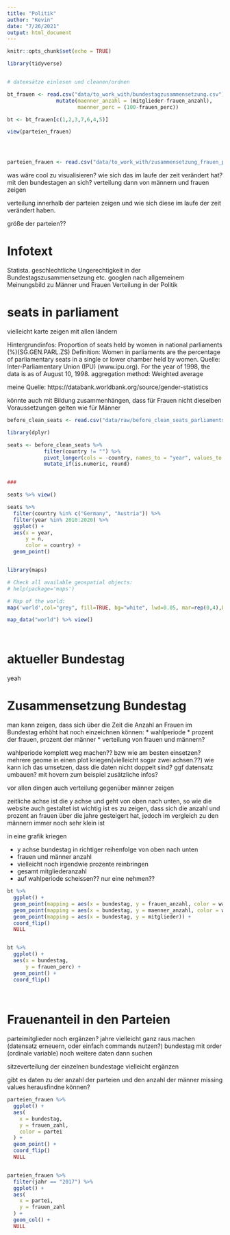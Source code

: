 ```yaml
---
title: "Politik"
author: "Kevin"
date: "7/26/2021"
output: html_document
---
```


```r
knitr::opts_chunk$set(echo = TRUE)

library(tidyverse)


# datensätze einlesen und cleanen/ordnen

bt_frauen <- read.csv("data/to_work_with/bundestagzusammensetzung.csv") %>% 
                mutate(maenner_anzahl = (mitglieder-frauen_anzahl),
                       maenner_perc = (100-frauen_perc))

bt <- bt_frauen[c(1,2,3,7,6,4,5)]

view(parteien_frauen)




parteien_frauen <- read.csv("data/to_work_with/zusammensetzung_frauen_parteien.csv")

```
was wäre cool zu visualisieren?
wie sich das im laufe der zeit verändert hat? mit den bundestagen an sich?
verteilung dann von männern und frauen zeigen

verteilung innerhalb der parteien zeigen und wie sich diese im laufe der zeit verändert haben.

größe der parteien??




# Infotext

Statista. geschlechtliche Ungerechtigkeit in der Bundestagszusammensetzung etc.
googlen nach allgemeinem Meinungsbild zu Männer und Frauen Verteilung in der Politik


# seats in parliament

vielleicht karte zeigen mit allen ländern

Hintergrundinfos:
Proportion of seats held by women in national parliaments (%)(SG.GEN.PARL.ZS)
Definition: Women in parliaments are the percentage of parliamentary seats in a single or lower chamber held by women.
Quelle: Inter-Parliamentary Union (IPU) (www.ipu.org). For the year of 1998, the data is as of August 10, 1998.
aggregation method: Weighted average

meine Quelle: https://databank.worldbank.org/source/gender-statistics

könnte auch mit Bildung zusammenhängen, dass für Frauen nicht dieselben Voraussetzungen gelten wie für Männer





```r

before_clean_seats <- read.csv("data/raw/before_clean_seats_parliaments.csv", check.names = F)

library(dplyr)

seats <- before_clean_seats %>% 
            filter(country != "") %>% 
            pivot_longer(cols = -country, names_to = "year", values_to = "n") %>% 
            mutate_if(is.numeric, round)


###

seats %>% view()

seats %>% 
  filter(country %in% c("Germany", "Austria")) %>% 
  filter(year %in% 2010:2020) %>% 
  ggplot() +
  aes(x = year,
      y = n,
      color = country) +
  geom_point()


library(maps)

# Check all available geospatial objects:
# help(package='maps')

# Map of the world:
map('world',col="grey", fill=TRUE, bg="white", lwd=0.05, mar=rep(0,4),border=0, ylim=c(-80,80) )

map_data("world") %>% view()




```


# aktueller Bundestag

yeah



# Zusammensetzung Bundestag 

man kann zeigen, dass sich über die Zeit die Anzahl an Frauen im Bundestag erhöht hat
noch einzeichnen können:
* wahlperiode
* prozent der frauen, prozent der männer
* verteilung von frauen und männern?


wahlperiode komplett weg machen?? bzw wie am besten einsetzen?
mehrere geome in einen plot kriegen(vielleicht sogar zwei achsen.??)
wie kann ich das umsetzen, dass die daten nicht doppelt sind? ggf datensatz umbauen? mit hovern zum beispiel zusätzliche infos?

vor allen dingen auch verteilung gegenüber männer zeigen

zeitliche achse ist die y achse und geht von oben nach unten, so wie die website auch gestaltet ist
wichtig ist es zu zeigen, dass sich die anzahl und prozent an frauen über die jahre gesteigert hat, jedoch im vergleich zu den männern immer noch sehr klein ist


in eine grafik kriegen

* y achse bundestag in richtiger reihenfolge von oben nach unten
* frauen und männer anzahl
* vielleicht noch irgendwie prozente reinbringen
* gesamt mitgliederanzahl
* auf wahlperiode scheissen?? nur eine nehmen??


```r

bt %>%
  ggplot() +
  geom_point(mapping = aes(x = bundestag, y = frauen_anzahl, color = wahlperiode)) +
  geom_point(mapping = aes(x = bundestag, y = maenner_anzahl, color = wahlperiode)) +
  geom_point(mapping = aes(x = bundestag, y = mitglieder)) +
  coord_flip()
  NULL


bt %>% 
  ggplot() +
  aes(x = bundestag,
      y = frauen_perc) +
  geom_point() +
  coord_flip()
  
  


```

# Frauenanteil in den Parteien

parteimitglieder noch ergänzen?
jahre vielleicht ganz raus machen (datensatz erneuern, oder einfach commands nutzen?)
bundestag mit order (ordinale variable)
noch weitere daten dann suchen

sitzeverteilung der einzelnen bundestage vielleicht ergänzen


gibt es daten zu der anzahl der parteien und den anzahl der männer
missing values herausfindne können?

```r
parteien_frauen %>%
  ggplot() +
  aes(
    x = bundestag,
    y = frauen_zahl,
    color = partei
  ) +
  geom_point() +
  coord_flip()
  NULL


parteien_frauen %>%
  filter(jahr == "2017") %>% 
  ggplot() +
  aes(
    x = partei,
    y = frauen_zahl
  ) +
  geom_col() +
  NULL


```

